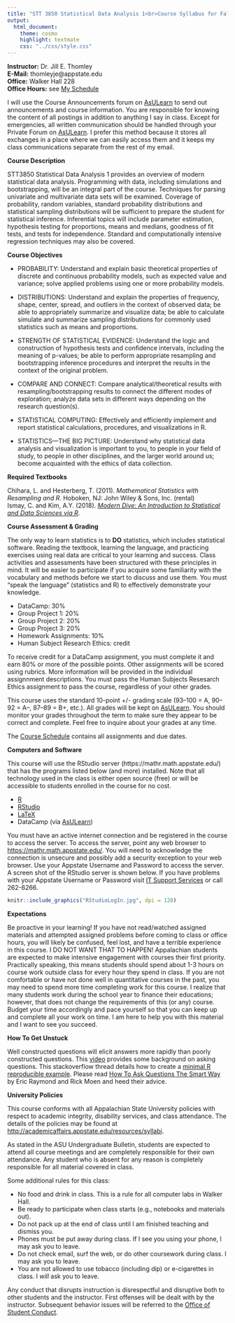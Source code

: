 ```yaml
---
title: "STT 3850 Statistical Data Analysis 1<br>Course Syllabus for Fall 2018"
output: 
  html_document: 
    theme: cosmo
    highlight: textmate
    css: "../css/style.css"
---
```


**Instructor:**    Dr. Jill E. Thomley  
**E-Mail:**        thomleyje@appstate.edu  
**Office:**        Walker Hall 228  
**Office Hours:**  see [My Schedule](https://jillthomley.github.io/scheduleSum18.html)

I will use the Course Announcements forum on [AsULearn](https://asulearn.appstate.edu/) to send out announcements and course information. You are responsible for knowing the content of all postings in addition to anything I say in class. Except for emergencies, all written communication should be handled through your Private Forum on [AsULearn](https://asulearn.appstate.edu/). I prefer this method because it stores all exchanges in a place where we can easily access them and it keeps my class communications separate from the rest of my email.


**Course Description**  

STT3850 Statistical Data Analysis 1 provides an overview of modern statistical data analysis. Programming with data, including simulations and bootstrapping, will be an integral part of the course. Techniques for parsing univariate and multivariate data sets will be examined. Coverage of probability, random variables, standard probability distributions and statistical sampling distributions will be sufficient to prepare the student for statistical inference. Inferential topics will include parameter estimation, hypothesis testing for proportions, means and medians, goodness of fit tests, and tests for independence. Standard and computationally intensive regression techniques may also be covered.


**Course Objectives**

* PROBABILITY: Understand and explain basic theoretical properties of discrete and continuous probability models, such as expected value and variance; solve applied problems using one or more probability models.

* DISTRIBUTIONS: Understand and explain the properties of frequency, shape, center, spread, and outliers in the context of observed data; be able to appropriately summarize and visualize data; be able to calculate simulate and summarize sampling distributions for commonly used statistics such as means and proportions.

* STRENGTH OF STATISTICAL EVIDENCE: Understand the logic and construction of hypothesis tests and confidence intervals, including the meaning of p-values; be able to perform appropriate resampling and bootstrapping inference procedures and interpret the results in the context of the original problem.

* COMPARE AND CONNECT: Compare analytical/theoretical results with resampling/bootstrapping results to connect the different modes of exploration; analyze data sets in different ways depending on the research question(s).

* STATISTICAL COMPUTING: Effectively and efficiently implement and report statistical calculations, procedures, and visualizations in R.

* STATISTICS—THE BIG PICTURE: Understand why statistical data analysis and visualization is important to you, to people in your field of study, to people in other disciplines, and the larger world around us; become acquainted with the ethics of data collection.


**Required Textbooks**

Chihara, L. and Hesterberg, T. (2011). _Mathematical Statistics with Resampling and R_. Hoboken, NJ: John Wiley & Sons, Inc. (rental)<br>
Ismay, C. and Kim, A.Y. (2018). [_Modern Dive: An Introduction to Statistical and Data Sciences via R_](https://moderndive.com/index.html).


**Course Assessment & Grading**

The only way to learn statistics is to **DO** statistics, which includes statistical software. Reading the textbook, learning the language, and practicing exercises using real data are critical to your learning and success. Class activities and assessments have been structured with these principles in mind. It will be easier to participate if you acquire some familiarity with the vocabulary and methods before we start to discuss and use them. You must "speak the language" (statistics and R) to effectively demonstrate your knowledge.

* DataCamp: 30%
* Group Project 1: 20%
* Group Project 2: 20% 
* Group Project 3: 20%
* Homework Assignments: 10%
* Human Subject Research Ethics: credit

To receive credit for a DataCamp assignment, you must complete it and earn 80% or more of the possible points. Other assignments will be scored using rubrics. More information will be provided in the individual assignnment descriptions. You must pass the Human Subjects Resesarch Ethics assignment to pass the course, regardless of your other grades.

This course uses the standard 10-point +/- grading scale (93--100 = A, 90--92 = A--, 87--89 = B+, etc.). All grades will be kept on [AsULearn](https://asulearn.appstate.edu/). You should monitor your grades throughout the term to make sure they appear to be correct and complete. Feel free to inquire about your grades at any time.

The [Course Schedule](../CoursePacing/CoursePacingSum2018A.html) contains all assignments and due dates.


**Computers and Software**

This course will use the RStudio server  (https://mathr.math.appstate.edu/) that has the programs listed below (and more) installed. Note that all technology used in the class is either open source (free) or will be accessible to students enrolled in the course for no cost.

* [R](https://cran.r-project.org) 
* [RStudio](https://www.rstudio.com/products/rstudio/download/)
* [LaTeX](https://www.ctan.org/starter)
* DataCamp (via [AsULearn](https://asulearn.appstate.edu/my/))

You must have an active internet connection and be registered in the course to access the server. To access the server, point any web browser to <https://mathr.math.appstate.edu/>.  You will need to acknowledge the connection is unsecure and possibly add a security exception to your web browser. Use your Appstate Username and Password to access the server.  A screen shot of the RStudio server is shown below. If you have problems with your Appstate Username or Password visit [IT Support Services](http://support.appstate.edu/) or call 262-6266.

```r
knitr::include_graphics("RStudioLogIn.jpg", dpi = 128)
```


**Expectations**  

Be proactive in your learning! If you have not read/watched assigned materials and attempted assigned problems before coming to class or office hours, you will likely be confused, feel lost, and have a terrible experience in this course. I DO NOT WANT THAT TO HAPPEN! Appalachian students are expected to make intensive engagement with courses their first priority. Practically speaking, this means students should spend about 1-3 hours on course work outside class for every hour they spend in class. If you are not comfortable or have not done well in quantitative courses in the past, you may need to spend more time completing work for this course. I realize that many students work during the school year to finance their educations; however, that does not change the requirements of this (or any) course. Budget your time accordingly and pace yourself so that you can keep up and complete all your work on time. I am here to help you with this material and I want to see you succeed.


**How To Get Unstuck**

Well constructed questions will elicit answers more rapidly than poorly constructed questions.  This [video](https://www.youtube.com/watch?v=ZFaWxxzouCY&list=PLjTlxb-wKvXNSDfcKPFH2gzHGyjpeCZmJ&index=3) provides some background on asking questions.  This stackoverflow thread details how to create a [minimal R reproducible example](http://stackoverflow.com/questions/5963269/how-to-make-a-great-r-reproducible-example/5963610#5963610). Please read [How To Ask Questions The Smart Way](http://www.catb.org/~esr/faqs/smart-questions.html) by Eric Raymond and Rick Moen and heed their advice.


**University Policies**

This course conforms with all Appalachian State University policies with respect to academic integrity, disability services, and class attendance.  The details of the policies may be found at <http://academicaffairs.appstate.edu/resources/syllabi>.

As stated in the ASU Undergraduate Bulletin, students are expected to attend all course meetings and are completely responsible for their own attendance. Any student who is absent for any reason is completely responsible for all material covered in class.

Some additional rules for this class:

* No food and drink in class. This is a rule for all computer labs in Walker Hall.
* Be ready to participate when class starts (e.g., notebooks and materials out).
* Do not pack up at the end of class until I am finished teaching and dismiss you.
* Phones must be put away during class. If I see you using your phone, I may ask you to leave.
* Do not check email, surf the web, or do other coursework during class. I may ask you to leave.
* You are not allowed to use tobacco (including dip) or e-cigarettes in class. I _will_ ask you to leave.

Any conduct that disrupts instruction is disrespectful and disruptive both to other students and the instructor. First offenses will be dealt with by the instructor. Subsequent behavior issues will be referred to the [Office of Student Conduct](https://studentconduct.appstate.edu/).


